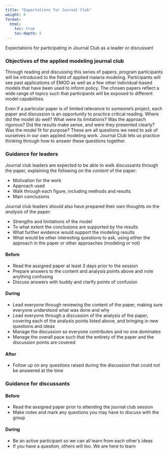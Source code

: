 ```yaml
---
title: "Expectations for Journal Club"
weight: 6
format: 
  html: 
    toc: true
    toc-depth: 5
---
```


Expectations for participating in Journal Club as a leader or discussant

### Objectives of the applied modeling journal club

Through reading and discussing this series of papers, program participants will be introduced to the field of applied malaria modeling. Participants will see past applications of EMOD as well as a few other individual-based models that have been used to inform policy. The chosen papers reflect a wide range of topics such that participants will be exposed to different model capabilities.

Even if a particular paper is of limited relevance to someone's project, each paper and discussion is an opportunity to practice critical reading. Where did the model do well? What were its limitations? Was the approach rigorous? Did the results make sense, and were they presented clearly? Was the model fit for purpose? These are all questions we need to ask of ourselves in our own applied modeling work. Journal Club lets us practice thinking through how to answer these questions together.

### Guidance for leaders

Journal club leaders are expected to be able to walk discussants through the paper, explaining the following on the *content* of the paper:  

* Motivation for the work  
* Approach used  
* Walk through each figure, including methods and results  
* Main conclusions  

Journal club leaders should also have prepared their own thoughts on the *analysis* of the paper:  

* Strengths and limitations of the model  
* To what extent the conclusions are supported by the results  
* What further evidence would support the modeling results  
* What would be other interesting questions to ask, using either the approach in the paper or other approaches (modeling or not)

#### Before

* Read the assigned paper at least 3 days prior to the session
* Prepare answers to the content and analysis points above and note anything confusing
* Discuss answers with buddy and clarify points of confusion

#### During

* Lead everyone through reviewing the content of the paper, making sure everyone understood what was done and why
* Lead everyone through a discussion of the analysis of the paper, covering each of the analysis points listed above, and bringing in new questions and ideas
* Manage the discussion so everyone contributes and no one dominates
* Manage the overall pace such that the entirety of the paper and the discussion points are covered

#### After

* Follow up on any questions raised during the discussion that could not be answered at the time

### Guidance for discussants

#### Before

* Read the assigned paper prior to attending the journal club session
* Make notes and mark any questions you may have to discuss with the group

#### During

* Be an active participant so we can all learn from each other's ideas
* If you have a question, others will too. We are here to learn
